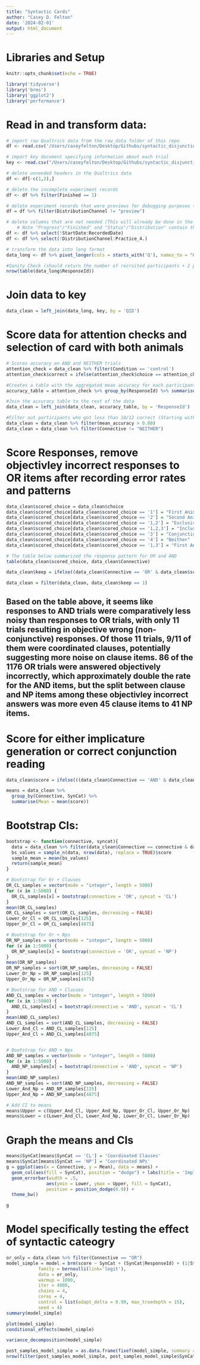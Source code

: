 ```yaml
---
title: "Syntactic Cards"
author: "Casey D. Felton"
date: '2024-02-01'
output: html_document
---
```

# Libraries and Setup
```r
knitr::opts_chunk$set(echo = TRUE)

library('tidyverse')
library('brms')
library('ggplot2')
library('performance')
```

# Read in and transform data:
```r
# import raw Qualtrics data from the raw_data folder of this repo
df <- read.csv('/Users/caseyfelton/Desktop/Githubs/syntactic_disjunction_html/Cards_Task/Data/Real_Data.csv')  

# import key document specifying information about each trial
key <- read.csv("/Users/caseyfelton/Desktop/Githubs/syntactic_disjunction_html/Cards_Task/Analysis/4cards_key.csv")

# delete unneeded headers in the Qualtrics data
df <- df[-c(1,2),]

# delete the incomplete experiment records
df <- df %>% filter(Finished == 1)

# delete experiment records that were previews for debugging purposes (comment this line out for beta data)
df = df %>% filter(DistributionChannel != "preview")

# delete columns that are not needed (This will already be done in the publicly available data-set in order to maintain participant privacy)
    # Note "Progress"/"Finished" and "Status"/"Distribution" contain the same information; only one of each is kept
df <- df %>% select(!StartDate:RecordedDate)
df <- df %>% select(!DistributionChannel:Practice_4.)

# transform the data into long format
data_long <- df %>% pivot_longer(cols = starts_with('Q'), names_to = "QID", values_to = "choice")

#Sanity Check (should return the number of recruited participants + 2 prolific credit tests on 2/24 at 3:45 PM and 4:03 PM (both will be excluded by attention check accuracy))
nrow(table(data_long$ResponseId))
```

# Join data to key
```r
data_clean = left_join(data_long, key, by = 'QID')
```


# Score data for attention checks and selection of card with both animals
```r
# Scores accuracy on AND and NEITHER trials
attention_check = data_clean %>% filter(Condition == 'control')
attention_check$correct = ifelse(attention_check$choice == attention_check$Pragmatic, 1, 0)

#Creates a table with the aggregated mean accuracy for each participant
accuracy_table = attention_check %>% group_by(ResponseId) %>% summarise(mean_accuracy = mean(correct))

#Join the accuracy table to the rest of the data
data_clean = left_join(data_clean, accuracy_table, by = 'ResponseId')

#Filter out participants who got less than 10/12 correct (Starting with 50 real + 2 beta test (all wrong answers), the betas and 1 other are excluded, leaving 49)
data_clean = data_clean %>% filter(mean_accuracy > 0.80)
data_clean = data_clean %>% filter(Connective != "NEITHER")

```

# Score Responses, remove objectivley incorrect responses to OR items after recording error rates and patterns
```r
data_clean$scored_choice = data_clean$choice
data_clean$scored_choice[data_clean$scored_choice == '1'] = "First Animal Only"
data_clean$scored_choice[data_clean$scored_choice == '2'] = "Second Animal Only"
data_clean$scored_choice[data_clean$scored_choice == '1,2'] = "Exclusive Disjunction"
data_clean$scored_choice[data_clean$scored_choice == '1,2,3'] = "Inclusive Disjunction"
data_clean$scored_choice[data_clean$scored_choice == '3'] = "Conjunction"
data_clean$scored_choice[data_clean$scored_choice == '4'] = "Neither"
data_clean$scored_choice[data_clean$scored_choice == '1,3'] = "First Animal or Neither"

# The table below summarized the response pattern for OR and AND
table(data_clean$scored_choice, data_clean$Connective)

data_clean$keep = ifelse((data_clean$Connective == 'OR' & data_clean$scored_choice == 'Exclusive Disjunction') | (data_clean$Connective == 'OR' & data_clean$scored_choice == 'Inclusive Disjunction') | (data_clean$Connective == 'AND'), 1, 0)

data_clean = filter(data_clean, data_clean$keep == 1)
```
## Based on the table above, it seems like responses to AND trials were comparatively less noisy than responses to OR trials, with only 11 trials resulting in objective wrong (non-conjunctive) responses. Of those 11 trials, 9/11 of them were coordinated clauses, potentially suggesting more noise on clause items. 86 of the 1176 OR trials were answered objectively incorrectly, which approximately double the rate for the AND items, but the split between clause and NP items among these objectivley incorrect answers was more even 45 clause items to 41 NP items. 

# Score for either implicature generation or correct conjunction reading
```r
data_clean$score = ifelse(((data_clean$Connective == 'AND' & data_clean$scored_choice == 'Conjunction') | (data_clean$Connective == 'OR' & data_clean$scored_choice == 'Exclusive Disjunction')), 1, 0)

means = data_clean %>% 
  group_by(Connective, SynCat) %>% 
  summarise(Mean = mean(score))
```


# Bootstrap CIs:
```r
bootstrap <- function(connective, syncat){
  data = data_clean %>% filter(data_clean$Connective == connective & data_clean$SynCat == syncat) 
  bs_values = sample_n(data, nrow(data), replace = TRUE)$score
  sample_mean = mean(bs_values)
  return(sample_mean)
}

# Bootstrap for Or + Clauses
OR_CL_samples = vector(mode = "integer", length = 5000)
for (x in 1:5000) {
  OR_CL_samples[x] = bootstrap(connective = 'OR', syncat = 'CL')
}
mean(OR_CL_samples)
OR_CL_samples = sort(OR_CL_samples, decreasing = FALSE)
Lower_Or_Cl = OR_CL_samples[125]
Upper_Or_Cl = OR_CL_samples[4875]

# Bootstrap for Or + Nps
OR_NP_samples = vector(mode = "integer", length = 5000)
for (x in 1:5000) {
  OR_NP_samples[x] = bootstrap(connective = 'OR', syncat = 'NP')
}
mean(OR_NP_samples)
OR_NP_samples = sort(OR_NP_samples, decreasing = FALSE)
Lower_Or_Np = OR_NP_samples[125]
Upper_Or_Np = OR_NP_samples[4875]

# Bootstrap for AND + Clauses
AND_CL_samples = vector(mode = "integer", length = 5000)
for (x in 1:5000) {
  AND_CL_samples[x] = bootstrap(connective = 'AND', syncat = 'CL')
}
mean(AND_CL_samples)
AND_CL_samples = sort(AND_CL_samples, decreasing = FALSE)
Lower_And_Cl = AND_CL_samples[125]
Upper_And_Cl = AND_CL_samples[4875]


# Bootstrap for AND + Nps
AND_NP_samples = vector(mode = "integer", length = 5000)
for (x in 1:5000) {
  AND_NP_samples[x] = bootstrap(connective = 'AND', syncat = 'NP')
}
mean(AND_NP_samples)
AND_NP_samples = sort(AND_NP_samples, decreasing = FALSE)
Lower_And_Np = AND_NP_samples[125]
Upper_And_Np = AND_NP_samples[4875]

# Add CI to means
means$Upper = c(Upper_And_Cl, Upper_And_Np, Upper_Or_Cl, Upper_Or_Np)
means$Lower = c(Lower_And_Cl, Lower_And_Np, Lower_Or_Cl, Lower_Or_Np)
```



# Graph the means and CIs
```r
means$SynCat[means$SynCat == 'CL'] = 'Coordinated Clauses'
means$SynCat[means$SynCat == 'NP'] = 'Coordinated NPs'
g = ggplot(aes(x = Connective, y = Mean), data = means) +
  geom_col(aes(fill = SynCat), position = "dodge") + labs(title = 'Implicature Rate/Conjunctive Response Rate', x = 'Connective Type', y = 'Implicature Rate/Conjunctive Response Rate', fill = 'Syntactic Category') +
  geom_errorbar(width = .5,
               aes(ymin = Lower, ymax = Upper, fill = SynCat),
               position = position_dodge(0.9)) +
  theme_bw()

g
```

# Model specifically testing the effect of syntactic cateogry
```r
or_only = data_clean %>% filter(Connective == "OR")
model_simple = model = brm(score ~ SynCat + (SynCat|ResponseId) + (1|Stimuli.Sentence),
            family = bernoulli(link='logit'),
            data = or_only,
            warmup = 1000,
            iter = 4000,
            chains = 4,
            cores = 4,
            control = list(adapt_delta = 0.99, max_treedepth = 15),
            seed = 4)
summary(model_simple)

plot(model_simple)
conditional_effects(model_simple)

variance_decomposition(model_simple)

post_samples_model_simple = as.data.frame(fixef(model_simple, summary = F))
nrow(filter(post_samples_model_simple, post_samples_model_simple$SynCatNP < 0))/12000
```

